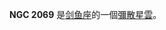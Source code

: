 {{NGCInfoBox|NGCID=NGC 2069|發現者=詹姆士·丹露帕|發現日期=1826年8月3日|其他編號=ESO 57-EN7|曆元=J2000.0|赤經=5時38分40秒
|赤緯=-69°0'18"|星座=剑鱼座|星體=彌散星雲|星等=|表面亮度=|藍等=}}

'''NGC 2069''' 是[[剑鱼座|剑鱼座]]的一個[[彌散星雲|彌散星雲]]。

{{NGCReference|2069}}
{{Catalogs|NGC=2069}}